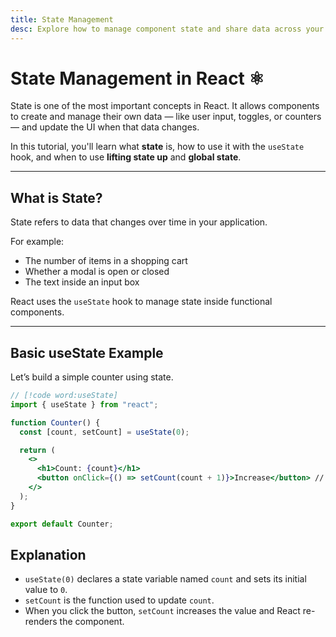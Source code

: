 ```yaml
---
title: State Management
desc: Explore how to manage component state and share data across your app
---
```


# State Management in React ⚛️

State is one of the most important concepts in React. It allows components to create and manage their own data — like user input, toggles, or counters — and update the UI when that data changes.

In this tutorial, you'll learn what **state** is, how to use it with the `useState` hook, and when to use **lifting state up** and **global state**.

---

## What is State?

State refers to data that changes over time in your application.

For example:
- The number of items in a shopping cart
- Whether a modal is open or closed
- The text inside an input box

React uses the `useState` hook to manage state inside functional components.

---

## Basic useState Example

Let’s build a simple counter using state.

```jsx
// [!code word:useState]
import { useState } from "react";

function Counter() {
  const [count, setCount] = useState(0);

  return (
    <>
      <h1>Count: {count}</h1>
      <button onClick={() => setCount(count + 1)}>Increase</button> // [!code highlight]
    </>
  );
}

export default Counter;
```

## Explanation
- `useState(0)` declares a state variable named `count` and sets its initial value to `0`.
- `setCount` is the function used to update `count`.
- When you click the button, `setCount` increases the value and React re-renders the component.